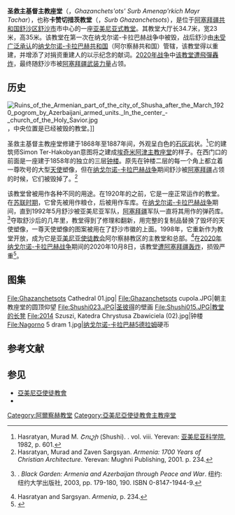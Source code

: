 {{Infobox religious building
| building_name         = 圣救主基督主教座堂
| image                 = Ghazanchetsots_Cathedral_in_June_2018.jpg
| image_size            = 300px
| caption               = 2018年时的教堂
| map_type              = Azerbaijan
| map_size              = 225
| location              = {{flag|阿塞拜疆}}[[舒沙|舒沙]]卡赞切措茨街11号<ref name="armenianchurch.org">{{cite web |title=Dioceses |url=https://www.armenianchurch.org/index.jsp?sid=1&id=89&pid=14&lng=en |website=armenianchurch.org |publisher=Mother See of Holy Etchmiadzin |archiveurl=https://web.archive.org/web/20201029173818/https://www.armenianchurch.org/index.jsp?sid=1&id=89&pid=14&lng=en |archivedate=2020-10-29 |accessdate=2020-12-08 |dead-url=no }}</ref>
| coordinates           = {{coord|39.758819|46.747883|display=inline,title}}
| religious_affiliation = [[基督教|基督教]][[东方正统教会|东方正统教会]][[亚美尼亚使徒教会|亚美尼亚使徒教会]]
| rite                  = [[亞美尼亞禮|亞美尼亞禮]]
| functional_status     = 损毁
| region                =
| state                 =
| province              =
| territory             =
| prefecture            =
| sector                =
| district              =
| cercle                =
| municipality          =
| consecration_year     = 1888年9月20日<br />1998年6月18日重设
| status                =
| heritage_designation  = 
| leadership            =
| architecture          = yes
| architect             = Simon Ter-Hakobian(ts)
| architecture_type     =
| architecture_style    = [[亚美尼亚式建筑|亚美尼亚式建筑]]
| groundbreaking        = 1868
| year_completed        = 1887
| construction_cost     = 
| specifications        = 
| capacity              = 
| length                = {{convert|34.7|m|ft}}
| width                 = {{convert|23|m|ft}}
| height_max            = {{convert|35|m|ft}}
| nrhp                  =
| added                 =
| refnum                =
| designated            =
}}

'''圣救主基督主教座堂'''（{{lang-hy|Ղազանչեցոց Սուրբ Ամենափրկիչ Մայր Տաճար}}，''Ghazanchets'ots' Surb Amenap'rkich Mayr Tachar''），也称'''卡赞切措茨教堂'''（{{lang-hy|Սուրբ Ղազանչեցոց}}，''Surb Ghazanchetsots''），是位于[[阿塞拜疆共和国|阿塞拜疆共和国]][[舒沙区_(阿塞拜疆)|舒沙区]][[舒沙|舒沙市]]市中心的一座[[亚美尼亚式建筑|亚美尼亚式教堂]]。其教堂大厅长34.7米，宽23米，高35米。该教堂在第一次在纳戈尔诺-卡拉巴赫战争中被毁，战后舒沙由[[有限承认国家列表|未受广泛承认]]的[[阿尔察赫共和国|纳戈尔诺-卡拉巴赫共和国]]（阿尔察赫共和国）管辖，该教堂得以重建，并增添了对捐资重建人的以示纪念的献词。[[2020年纳戈尔诺-卡拉巴赫战争|2020年战争]]中[[聖救主基督主教座堂轟炸|该教堂遭飛彈轟炸]]，最终随舒沙市被[[阿塞拜疆武装力量|阿塞拜疆武装力量]]占领。

== 历史 ==
[[File:Ruins_of_the_Armenian_part_of_the_city_of_Shusha_after_the_March_1920_pogrom_by_Azerbaijani_armed_units._In_the_center_-_church_of_the_Holy_Savior.jpg|thumb]]，中央位置是已经被毁的教堂。]]

圣救主基督主教座堂修建于1868年至1887年间，外观呈白色的[[石灰岩|石灰岩]]状。<ref name="ASE">Hasratyan, Murad M. ''Շուշի'' (Shushi). {{le|亚美尼亚苏维埃百科全书|Armenian Soviet Encyclopedia}}. vol. viii. Yerevan: [[亚美尼亚科学院|亚美尼亚科学院]], 1982, p. 601.</ref>它的建筑师Simon Ter-Hakobyan意图将之建成[[埃奇米阿津主教座堂|埃奇米阿津主教座堂]]的样子。在西门口的前面是一座建于1858年的独立的三层[[钟楼|钟楼]]。原先在钟楼二层的每一个角上都立着一尊吹号的大型[[天使|天使]]塑像，但在[[纳戈尔诺-卡拉巴赫战争|纳戈尔诺-卡拉巴赫战争]]期间舒沙被[[阿塞拜疆|阿塞拜疆]]占领的时候，它们被毁掉了。<ref>Hasratyan, Murad and Zaven Sargsyan. ''Armenia: 1700 Years of Christian Architecture''. Yerevan: Mughni Publishing, 2001. p. 234.</ref>

该教堂曾被用作各种不同的用途。在1920年的{{le|舒沙大屠杀|Shusha massacre}}之前，它是一座正常运作的教堂。在[[苏联|苏联时期]]，它曾先被用作粮仓，后被用作车库。在[[纳戈尔诺-卡拉巴赫战争|纳戈尔诺-卡拉巴赫战争]]期间，直到1992年5月舒沙被亚美尼亚军队{{le|夺取舒沙|Capture of Shusha|夺回}}，[[阿塞拜疆|阿塞拜疆]]军队一直将其用作{{le|BM-21式火箭炮|BM-21 Grad}}的弹药库。<ref>{{le|托马斯·德·瓦尔|Thomas de Waal}}. ''Black Garden: Armenia and Azerbaijan through Peace and War''. 纽约: 纽约大学出版社, 2003, pp. 179-180, 190. ISBN 0-8147-1944-9.</ref>夺取舒沙后的几年里，教堂得到了修理和翻新，用完整的复制品替换了毁坏的天使塑像，一尊天使塑像的图案被用在了舒沙市徽的上面。1998年，它重新作为教堂开放，成为它是[[亚美尼亚使徒教会|亚美尼亚使徒教会]]阿尔察赫教区的主教堂和总部。<ref>Hasratyan and Sargsyan. ''Armenia'', p. 234.</ref>在[[2020年纳戈尔诺-卡拉巴赫战争|2020年纳戈尔诺-卡拉巴赫战争]]期间的2020年10月8日，该教堂[[聖救主基督主教座堂轟炸|遭阿塞拜疆轰炸]]，损毁严重<ref>{{cite web |title=BREAKING: Azerbaijan destroys Christian cathedral in town of Shushi, Artsakh |url=https://armenpress.am/eng/news/1030837.html |website=ARMENPRESS |accessdate=2020-12-08 |date=2020-10-08 |archive-date=2020-11-07 |archive-url=https://web.archive.org/web/20201107084636/https://armenpress.am/eng/news/1030837.html |dead-url=no }}</ref>。

== 图集 ==
{{Commons category|Shushi Cathedral}}
<gallery widths="180px" heights="160px"  caption=>
File:Ghazanchetsots Cathedral 01.jpg|
File:Ghazanchetsots cupola.JPG|朝主教座堂的圆顶仰望
File:Shushi023.JPG|[[圣彼得|圣彼得]]的壁画
File:Shushi015.JPG|教堂的长凳
File:2014 Szuszi, Katedra Chrystusa Zbawiciela (02).jpg|钟楼
File:Nagorno 5 dram 1.jpg|[[纳戈尔诺-卡拉巴赫德拉姆|纳戈尔诺-卡拉巴赫5德拉姆]]硬币
</gallery>

== 参考文献 ==
{{Reflist|30em}}

== 参见 ==
{{Portal|基督教|建筑}}
* [[亞美尼亞使徒教會|亞美尼亞使徒教會]]
* {{le|纳戈尔诺-卡拉巴赫文化|Culture of Nagorno-Karabakh}}

[[Category:阿爾察赫教堂|Category:阿爾察赫教堂]]
[[Category:亞美尼亞使徒教會主教座堂|Category:亞美尼亞使徒教會主教座堂]]